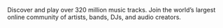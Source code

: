 Discover and play over 320 million music tracks. Join the world’s largest online community of artists, bands, DJs, and audio creators.